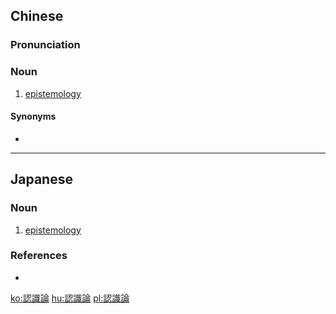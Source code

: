 {{also|认识论}}
==Chinese==
{{zh-forms|s=认识论|type=21}}

===Pronunciation===
{{zh-pron
|m=rènshilùn,rènshìlùn,1nb=mainland China,2nb=Taiwan
|cat=n
}}

===Noun===
{{zh-noun}}

# {{lb|zh|philosophy}} [[epistemology]]

====Synonyms====
* {{zh-l|知識論}}

----

==Japanese==
{{ja-kanjitab|にん|しき|ろん|yomi=on}}

===Noun===
{{ja-noun|にんしきろん}}

# [[epistemology]]

===References===
* {{R:Kojien}}

[[ko:認識論]]
[[hu:認識論]]
[[pl:認識論]]